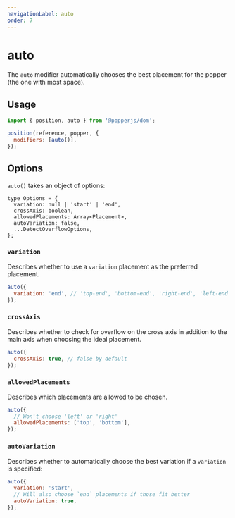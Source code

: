 ```yaml
---
navigationLabel: auto
order: 7
---
```



# auto

The `auto` modifier automatically chooses the best placement for the popper (the
one with most space).

## Usage

```js
import { position, auto } from '@popperjs/dom';

position(reference, popper, {
  modifiers: [auto()],
});
```

## Options

`auto()` takes an object of options:

```flow
type Options = {
  variation: null | 'start' | 'end',
  crossAxis: boolean,
  allowedPlacements: Array<Placement>,
  autoVariation: false,
  ...DetectOverflowOptions,
};
```

### `variation`

Describes whether to use a `variation` placement as the preferred placement.

```js
auto({
  variation: 'end', // 'top-end', 'bottom-end', 'right-end', 'left-end'
});
```

### `crossAxis`

Describes whether to check for overflow on the cross axis in addition to the
main axis when choosing the ideal placement.

```js
auto({
  crossAxis: true, // false by default
});
```

### `allowedPlacements`

Describes which placements are allowed to be chosen.

```js
auto({
  // Won't choose 'left' or 'right'
  allowedPlacements: ['top', 'bottom'],
});
```

### `autoVariation`

Describes whether to automatically choose the best variation if a `variation` is
specified:

```js
auto({
  variation: 'start',
  // Will also choose `end` placements if those fit better
  autoVariation: true,
});
```
